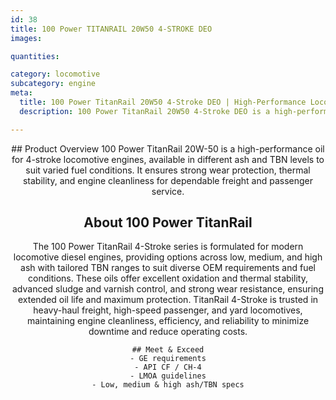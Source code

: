 ```yaml
---
id: 38
title: 100 Power TITANRAIL 20W50 4-STROKE DEO
images:

quantities:

category: locomotive
subcategory: engine
meta:
  title: 100 Power TitanRail 20W50 4-Stroke DEO | High-Performance Locomotive Engine Oil
  description: 100 Power TitanRail 20W50 4-Stroke DEO is a high-performance engine oil formulated for 4-stroke locomotive engines. Available in multiple ash and TBN levels to meet varied fuel conditions, it delivers excellent wear protection, thermal stability, and engine cleanliness for dependable freight and passenger operations. Meets GE requirements, API CF / CH-4, and LMOA guidelines.

---
```


<Header>
    ## Product Overview
 100 Power TitanRail 20W-50 is a high-performance oil for 4-stroke
locomotive engines, available in different ash and TBN levels to suit
varied fuel conditions. It ensures strong wear protection, thermal
stability, and engine cleanliness for dependable freight and
passenger service.

## About 100 Power TitanRail
The 100 Power TitanRail 4-Stroke series is formulated for modern locomotive diesel engines,
providing options across low, medium, and high ash with tailored TBN ranges to suit diverse OEM
requirements and fuel conditions. These oils offer excellent oxidation and thermal stability,
advanced sludge and varnish control, and strong wear resistance, ensuring extended oil life and
maximum protection. TitanRail 4-Stroke is trusted in heavy-haul freight, high-speed passenger,
and yard locomotives, maintaining engine cleanliness, efficiency, and reliability to minimize
downtime and reduce operating costs.



    ## Meet & Exceed
    - GE requirements
    - API CF / CH-4
    - LMOA guidelines
    - Low, medium & high ash/TBN specs

</Header>
